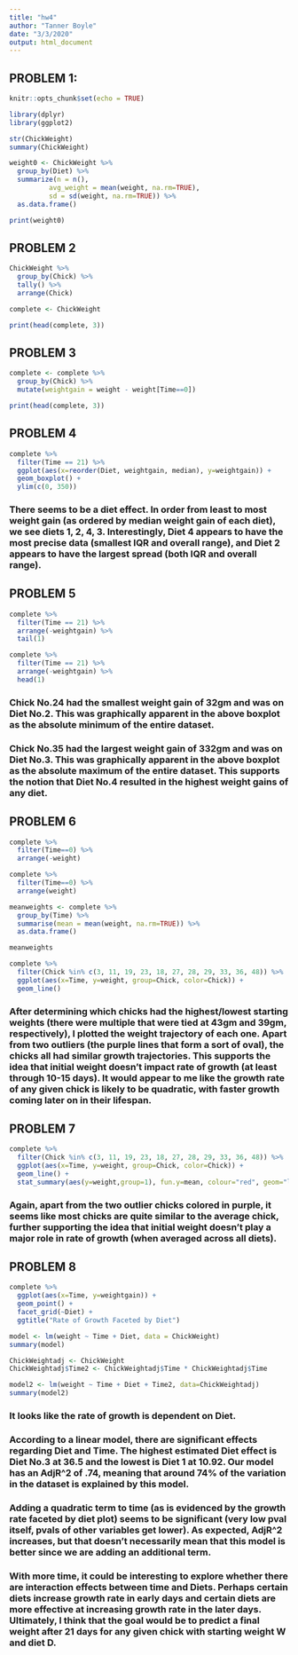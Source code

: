 ```yaml
---
title: "hw4"
author: "Tanner Boyle"
date: "3/3/2020"
output: html_document
---
```


## PROBLEM 1:

```r
knitr::opts_chunk$set(echo = TRUE)

library(dplyr)
library(ggplot2)

str(ChickWeight)
summary(ChickWeight)

weight0 <- ChickWeight %>% 
  group_by(Diet) %>% 
  summarize(n = n(),
          avg_weight = mean(weight, na.rm=TRUE),
          sd = sd(weight, na.rm=TRUE)) %>% 
  as.data.frame()
```

```r
print(weight0)
```


## PROBLEM 2

```r
ChickWeight %>% 
  group_by(Chick) %>% 
  tally() %>% 
  arrange(Chick)

complete <- ChickWeight

```

```r
print(head(complete, 3))
```


## PROBLEM 3

```r
complete <- complete %>% 
  group_by(Chick) %>% 
  mutate(weightgain = weight - weight[Time==0])
```

```r
print(head(complete, 3))
```


## PROBLEM 4

```r
complete %>% 
  filter(Time == 21) %>% 
  ggplot(aes(x=reorder(Diet, weightgain, median), y=weightgain)) +
  geom_boxplot() +
  ylim(c(0, 350))
```

### There seems to be a diet effect. In order from least to most weight gain (as ordered by median weight gain of each diet), we see diets 1, 2, 4, 3. Interestingly, Diet 4 appears to have the most precise data (smallest IQR and overall range), and Diet 2 appears to have the largest spread (both IQR and overall range). 

## PROBLEM 5

```r
complete %>% 
  filter(Time == 21) %>% 
  arrange(-weightgain) %>% 
  tail(1)

complete %>% 
  filter(Time == 21) %>% 
  arrange(-weightgain) %>% 
  head(1)
```

### Chick No.24 had the smallest weight gain of 32gm and was on Diet No.2. This was graphically apparent in the above boxplot as the absolute minimum of the entire dataset. 

### Chick No.35 had the largest weight gain of 332gm and was on Diet No.3. This was graphically apparent in the above boxplot as the absolute maximum of the entire dataset. This supports the notion that Diet No.4 resulted in the highest weight gains of any diet.

## PROBLEM 6

```r
complete %>% 
  filter(Time==0) %>% 
  arrange(-weight)

complete %>% 
  filter(Time==0) %>% 
  arrange(weight)

meanweights <- complete %>% 
  group_by(Time) %>% 
  summarise(mean = mean(weight, na.rm=TRUE)) %>% 
  as.data.frame()

meanweights
```

```r
complete %>% 
  filter(Chick %in% c(3, 11, 19, 23, 18, 27, 28, 29, 33, 36, 48)) %>% 
  ggplot(aes(x=Time, y=weight, group=Chick, color=Chick)) +
  geom_line()
```

### After determining which chicks had the highest/lowest starting weights (there were multiple that were tied at 43gm and 39gm, respectively), I plotted the weight trajectory of each one. Apart from two outliers (the purple lines that form a sort of oval), the chicks all had similar growth trajectories. This supports the idea that initial weight doesn't impact rate of growth (at least through 10-15 days). It would appear to me like the growth rate of any given chick is likely to be quadratic, with faster growth coming later on in their lifespan. 



## PROBLEM 7 

```r
complete %>% 
  filter(Chick %in% c(3, 11, 19, 23, 18, 27, 28, 29, 33, 36, 48)) %>% 
  ggplot(aes(x=Time, y=weight, group=Chick, color=Chick)) +
  geom_line() +
  stat_summary(aes(y=weight,group=1), fun.y=mean, colour="red", geom="line", size=1.125, group=1)
```

### Again, apart from the two outlier chicks colored in purple, it seems like most chicks are quite similar to the average chick, further supporting the idea that initial weight doesn't play a major role in rate of growth (when averaged across all diets). 

## PROBLEM 8

```r
complete %>% 
  ggplot(aes(x=Time, y=weightgain)) +
  geom_point() +
  facet_grid(~Diet) +
  ggtitle("Rate of Growth Faceted by Diet")

model <- lm(weight ~ Time + Diet, data = ChickWeight)
summary(model)

ChickWeightadj <- ChickWeight
ChickWeightadj$Time2 <- ChickWeightadj$Time * ChickWeightadj$Time

model2 <- lm(weight ~ Time + Diet + Time2, data=ChickWeightadj)
summary(model2)
```

### It looks like the rate of growth is dependent on Diet. 

### According to a linear model, there are significant effects regarding Diet and Time. The highest estimated Diet effect is Diet No.3 at 36.5 and the lowest is Diet 1 at 10.92. Our model has an AdjR^2 of .74, meaning that around 74% of the variation in the dataset is explained by this model.

### Adding a quadratic term to time (as is evidenced by the growth rate faceted by diet plot) seems to be significant (very low pval itself, pvals of other variables get lower). As expected, AdjR^2 increases, but that doesn't necessarily mean that this model is better since we are adding an additional term. 

### With more time, it could be interesting to explore whether there are interaction effects between time and Diets. Perhaps certain diets increase growth rate in early days and certain diets are more effective at increasing growth rate in the later days. Ultimately, I think that the goal would be to predict a final weight after 21 days for any given chick with starting weight W and diet D. 


